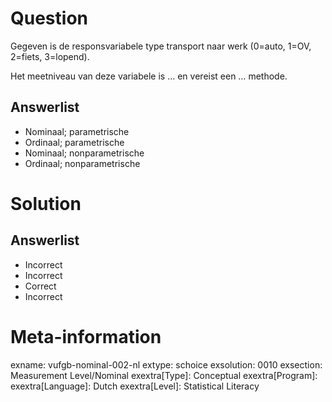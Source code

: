 Question
========

Gegeven is de responsvariabele type transport naar werk (0=auto, 1=OV, 2=fiets, 3=lopend). 

Het meetniveau van deze variabele is ... en vereist een ... methode. 

  
Answerlist
----------
* Nominaal; parametrische
* Ordinaal; parametrische
* Nominaal; nonparametrische
* Ordinaal;  nonparametrische


Solution
========

Answerlist
----------
* Incorrect
* Incorrect
* Correct
* Incorrect

Meta-information
================
exname: vufgb-nominal-002-nl
extype: schoice
exsolution: 0010
exsection: Measurement Level/Nominal
exextra[Type]: Conceptual
exextra[Program]: 
exextra[Language]: Dutch
exextra[Level]: Statistical Literacy
